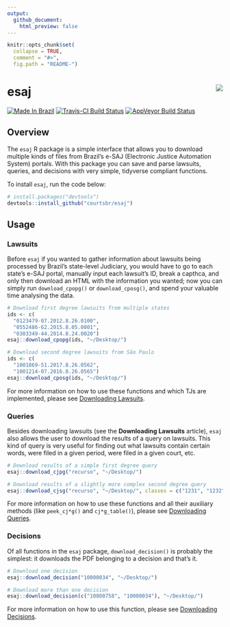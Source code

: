 ```yaml
---
output:
  github_document:
    html_preview: false
---
```


```r
knitr::opts_chunk$set(
  collapse = TRUE,
  comment = "#>",
  fig.path = "README-")
```

# esaj <img src="man/figures/logo.png" align="right" />

[![Made In Brazil](https://img.shields.io/badge/made%20in-brazil-green.svg)](http://www.abj.org.br) [![Travis-CI Build Status](https://travis-ci.org/courtsbr/esaj.svg?branch=master)](https://travis-ci.org/courtsbr/esaj) [![AppVeyor Build Status](https://ci.appveyor.com/api/projects/status/github/courtsbr/esaj?branch=master&svg=true)](https://ci.appveyor.com/project/courtsbr/esaj)

## Overview

The `esaj` R package is a simple interface that allows you to download multiple
kinds of files from Brazil's e-SAJ (Electronic Justice Automation System)
portals. With this package you can save and parse lawsuits, queries, and
decisions with very simple, tidyverse compliant functions.

To install `esaj`, run the code below:

```r
# install.packages("devtools")
devtools::install_github("courtsbr/esaj")
```

## Usage

### Lawsuits

Before `esaj` if you wanted to gather information about lawsuits being
processed by Brazil's state-level Judiciary, you would have to go to each
state's e-SAJ portal, manually input each lawsuit's ID, break a capthca, and
only then download an HTML with the information you wanted; now you can simply
run `download_cpopg()` or `download_cposg()`, and spend your valuable time
analysing the data.

```r
# Download first degree lawsuits from multiple states
ids <- c(
  "0123479-07.2012.8.26.0100",
  "0552486-62.2015.8.05.0001",
  "0303349-44.2014.8.24.0020")
esaj::download_cpopg(ids, "~/Desktop/")

# Download second degree lawsuits from São Paulo
ids <- c(
  "1001869-51.2017.8.26.0562",
  "1001214-07.2016.8.26.0565")
esaj::download_cposg(ids, "~/Desktop/")
```

For more information on how to use these functions and which TJs are
implemented, please see [Downloading Lawsuits](http://courtsbr.github.io/esaj/articles/download_lawsuit.html).

### Queries

Besides downloading lawsuits (see the **Downloading Lawsuits** article), `esaj`
also allows the user to download the results of a query on lawsuits. This kind
of query is very useful for finding out what lawsuits contain certain words,
were filed in a given period, were filed in a given court, etc.


```r
# Download results of a simple first degree query
esaj::download_cjpg("recurso", "~/Desktop/")

# Download results of a slightly more complex second degree query
esaj::download_cjsg("recurso", "~/Desktop/", classes = c("1231", "1232"))
```

For more information on how to use these functions and all their auxiliary
methods (like `peek_cj*g()` and `cj*g_table()`), please see
[Downloading Queries](http://courtsbr.github.io/esaj/articles/download_query.html).

### Decisions

Of all functions in the `esaj` package, `download_decision()` is probably the
simplest: it downloads the PDF belonging to a decision and that's it.


```r
# Download one decision
esaj::download_decision("10000034", "~/Desktop/")

# Download more than one decision
esaj::download_decision(c("10800758", "10000034"), "~/Desktop/")
```

For more information on how to use this function, please see
[Downloading Decisions](http://courtsbr.github.io/esaj/articles/download_decision.html).
